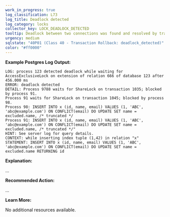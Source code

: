 ```yaml
---
work_in_progress: true
log_classification: L73
log_title: Deadlock detected
log_category: locks
collector_key: LOCK_DEADLOCK_DETECTED
tooltip: Deadlock between two connections was found and resolved by transaction cancellation
urgency: medium
sqlstate: "40P01 (Class 40 - Transaction Rollback: deadlock_detected)"
color: "#ff0000"
---
```


**Example Postgres Log Output:**

```
LOG: process 123 detected deadlock while waiting for AccessExclusiveLock on extension of relation 666 of database 123 after 456.000 ms
ERROR: deadlock detected
DETAIL: Process 9788 waits for ShareLock on transaction 1035; blocked by process 91.
Process 91 waits for ShareLock on transaction 1045; blocked by process 98.
Process 98: INSERT INTO x (id, name, email) VALUES (1, 'ABC', 'abc@example.com') ON CONFLICT(email) DO UPDATE SET name = excluded.name, /* truncated */
Process 91: INSERT INTO x (id, name, email) VALUES (1, 'ABC', 'abc@example.com') ON CONFLICT(email) DO UPDATE SET name = excluded.name, /* truncated */"
HINT: See server log for query details.
CONTEXT: while inserting index tuple (1,42) in relation "x"
STATEMENT: INSERT INTO x (id, name, email) VALUES (1, 'ABC', 'abc@example.com') ON CONFLICT(email) DO UPDATE SET name = excluded.name RETURNING id
```

**Explanation:**

...

**Recommended Action:**

...

**Learn More:**

No additional resources available.

